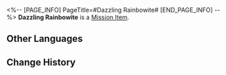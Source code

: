 <%-- [PAGE_INFO]
PageTitle=#Dazzling Rainbowite#
[END_PAGE_INFO] --%>
{{Item Infobox
|id          = 140181
|image       = Item Dazzling Rainbowite.png
|type        = Mission Item
|invCategory = Missions
|rarity      = 3
|effect      = 
|description = Only the extremely lucky can get their hands on this crystal.<br />It doesn't look like it has any practical value, but it could be sold for a very good price.
}}
'''Dazzling Rainbowite''' is a [[Mission Item]].

==Other Languages==
{{Other Languages
|en   = Dazzling Rainbowite
|zhs  = 美丽的五彩晶石
|zht  = 美麗的五彩晶石
|ja   = 美しいカラフルな結晶
|ko   = 아름다운 오색 결정석
|es   = Arcoirita resplandeciente
|fr   = Arc-en-cielite éblouissant
|ru   = Ослепительный радужный камень
|th   = คริสตัลหลากสีแสนสวย
|vi   = Đá Kết Tinh Ngũ Sắc Tuyệt Đẹp
|de   = Schillernder Regenbogenkristall
|id   = Kristal Lima Warna
|pt   = Arcoirita Ofuscante
}}

==Change History==
{{Change History|1.0}}
